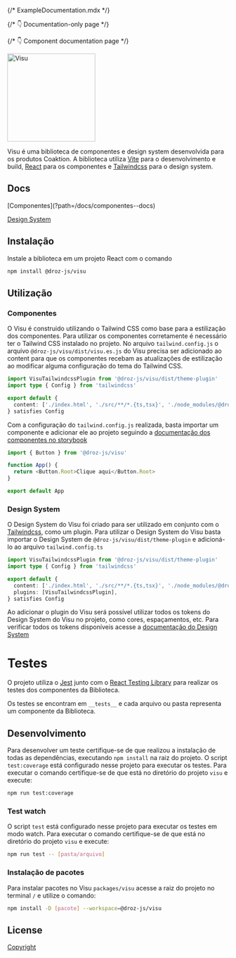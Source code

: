 {/* ExampleDocumentation.mdx */}


{/* 👇 Documentation-only page */}

<Meta title="Início" />

{/* 👇 Component documentation page */}

<div style={{ display: 'flex', justifyContent: 'center', marginBottom: '48px' }}>
  <picture>
    <img alt="Visu" src="./visu.svg" width="200px" />
  </picture>
</div>

Visu é uma biblioteca de componentes e design system desenvolvida para os produtos Coaktion. A biblioteca utiliza [Vite](https://vitejs.dev/) para o desenvolvimento e build, [React](https://react.dev/) para os componentes e [Tailwindcss](https://tailwindcss.com/) para o design system.

## Docs
<div style={{ display: 'flex', flexDirection: 'column', marginBottom: '16px' }}>
  [Componentes](?path=/docs/componentes--docs)

  [Design System](?path=/docs/design-system--docs)
</div>

## Instalação

Instale a biblioteca em um projeto React com o comando

```bash
npm install @droz-js/visu
```

## Utilização

### Componentes

O Visu é construido utilizando o Tailwind CSS como base para a estilização dos componentes. Para utilizar os componentes corretamente é necessário ter o Tailwind CSS instalado no projeto. No arquivo `tailwind.config.js` o arquivo `@droz-js/visu/dist/visu.es.js` do Visu precisa ser adicionado ao content para que os componentes recebam as atualizações de estilização ao modificar alguma configuração do tema do Tailwind CSS.

```typescript
import VisuTailwindcssPlugin from '@droz-js/visu/dist/theme-plugin'
import type { Config } from 'tailwindcss'

export default {
  content: ['./index.html', './src/**/*.{ts,tsx}', './node_modules/@droz-js/visu/dist/visu.es.js'],
} satisfies Config

```

Com a configuração do `tailwind.config.js` realizada, basta importar um componente e adicionar ele ao projeto seguindo a [documentação dos componentes no storybook](?path=/docs/componentes--docs)

```typescript
import { Button } from '@droz-js/visu'

function App() {
  return <Button.Root>Clique aqui</Button.Root>
}

export default App
```

### Design System

O Design System do Visu foi criado para ser utilizado em conjunto com o [Tailwindcss](https://tailwindcss.com/), como um plugin. Para utilizar o Design System do Visu basta importar o Design System de `@droz-js/visu/dist/theme-plugin` e adicioná-lo ao arquivo `tailwind.config.ts`


```typescript
import VisuTailwindcssPlugin from '@droz-js/visu/dist/theme-plugin'
import type { Config } from 'tailwindcss'

export default {
  content: ['./index.html', './src/**/*.{ts,tsx}', './node_modules/@droz-js/visu/dist/visu.es.js'],
  plugins: [VisuTailwindcssPlugin],
} satisfies Config

```

Ao adicionar o plugin do Visu será possível utilizar todos os tokens do Design System do Visu no projeto, como cores, espaçamentos, etc. Para verificar todos os tokens disponíveis acesse a [documentação do Design System](?path=/docs/design-system--docs)

# Testes

O projeto utiliza o [Jest](https://jestjs.io/pt-BR/) junto com o [React Testing Library](https://testing-library.com/docs/react-testing-library/intro/) para realizar os testes dos componentes da Biblioteca.

Os testes se encontram em `__tests__` e cada arquivo ou pasta representa um componente da Biblioteca.

## Desenvolvimento

Para desenvolver um teste certifique-se de que realizou a instalação de todas as dependências, executando `npm install` na raiz do projeto.
O script `test:coverage` está configurado nesse projeto para executar os testes. Para executar o comando certifique-se de que está no diretório do projeto `visu` e execute:

```bash
npm run test:coverage
```

### Test watch

O script `test` está configurado nesse projeto para executar os testes em modo watch. Para executar o comando certifique-se de que está no diretório do projeto `visu` e execute:

```bash
npm run test -- [pasta/arquivo]
```

### Instalação de pacotes

Para instalar pacotes no Visu `packages/visu` acesse a raiz do projeto no terminal `/` e utilize o comando:

```bash
npm install -D [pacote] --workspace=@droz-js/visu
```

## License

[Copyright](../../LICENSE)

